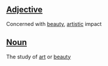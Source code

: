 ==[[Adjective]]==
Concerned with [[beauty]], [[artistic]] impact

==[[Noun]]==
The study of [[art]] or [[beauty]]